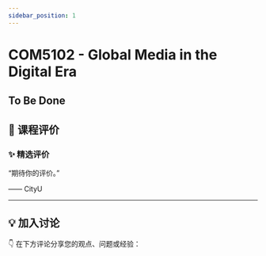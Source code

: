 ```yaml
---
sidebar_position: 1
---
```



# COM5102 - Global Media in the Digital Era

## To Be Done

## **💬 课程评价**

### ✨ **精选评价**
<div className={commentStyles.commentBox}>
    <p className={commentStyles.commentText}>
        “期待你的评价。”
    </p>
    <p className={commentStyles.commentAuthor}>—— CityU</p>
</div>

---

## **💡 加入讨论**

👇 在下方评论分享您的观点、问题或经验：
<Utterances />
